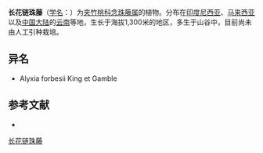 {{Speciesbox
| name = 长花链珠藤
| status = 
| status_system = 
| image =
| genus = Alyxia
| species = forbesii
| authority = King et Gamble in Journ.
}}

'''长花链珠藤'''（[[学名|学名]]：{{lang|la|''Alyxia forbesii''}}）为[[夹竹桃科|夹竹桃科]][[念珠藤属|念珠藤属]]的植物。分布在[[印度尼西亚|印度尼西亚]]、[[马来西亚|马来西亚]]以及[[中国大陆|中国大陆]]的[[云南|云南]]等地，生长于海拔1,300米的地区，多生于山谷中，目前尚未由人工引种栽培。

== 异名 ==
* Alyxia forbesii King et Gamble

== 参考文献 ==
<div class="references-small">
* {{cite web| url =http://www.bioinfo.cn/db05/KmzwSpecies.php?action=view&id=479| title =长花链珠藤| work =《中国高等植物数据库全库》| publisher =中国科学院微生物研究所| author =昆明植物研究所| accessdate =2009-02-21| deadurl =yes| archiveurl =https://web.archive.org/web/20160305002422/http://www.bioinfo.cn/db05/KmzwSpecies.php?action=view&id=479| archivedate =2016-03-05}}
</div>
{{Taxonbar|from=Q15225029}}

[[Category:念珠藤属|长花链珠藤]]


{{植物小作品}}